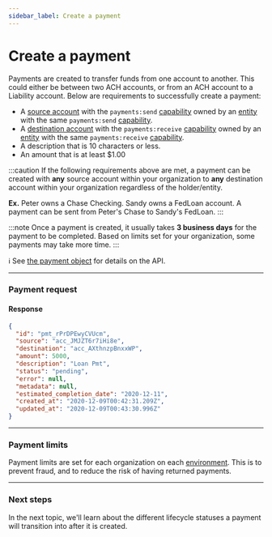 ```yaml
---
sidebar_label: Create a payment
---
```



# Create a payment

Payments are created to transfer funds from one account to another. This could
either be between two ACH accounts, or from an ACH account to a Liability account.
Below are requirements to successfully create a payment:
- A [source account](/guides/source-accounts) with
the `payments:send` [capability](/guides/source-accounts/verification-and-capabilities) owned
by an [entity](/guides/entities) with the same `payments:send` [capability](/guides/entities/kyc-and-capabilities).
- A [destination account](/guides/destination-accounts) with
the `payments:receive` [capability](/guides/source-accounts/verification-and-capabilities) owned
by an [entity](/guides/entities) with the same `payments:receive` [capability](/guides/entities/kyc-and-capabilities).
- A description that is 10 characters or less.
- An amount that is at least $1.00

:::caution
If the following requirements above are met, a payment can be created with __any__ source
account within your organization to __any__ destination account within your organization
regardless of the holder/entity.

__Ex.__ Peter owns a Chase Checking. Sandy owns a FedLoan account. A payment can be sent from
Peter's Chase to Sandy's FedLoan.
:::

:::note
Once a payment is created, it usually takes __3 business days__ for the payment to be completed. Based on
limits set for your organization, some payments may take more time.
:::

ℹ️ See [the payment object](/api/core/payments/object) for details on the API.

---
### Payment request
<PaymentsCreate />

#### Response
```json
{
  "id": "pmt_rPrDPEwyCVUcm",
  "source": "acc_JMJZT6r7iHi8e",
  "destination": "acc_AXthnzpBnxxWP",
  "amount": 5000,
  "description": "Loan Pmt",
  "status": "pending",
  "error": null,
  "metadata": null,
  "estimated_completion_date": "2020-12-11",
  "created_at": "2020-12-09T00:42:31.209Z",
  "updated_at": "2020-12-09T00:43:30.996Z"
}
```

---
### Payment limits
Payment limits are set for each organization on each [environment](/api/environments#environment-breakdown).
This is to prevent fraud, and to reduce the risk of having returned payments.

---
### Next steps
In the next topic, we'll learn about the different lifecycle statuses a payment will
transition into after it is created.
